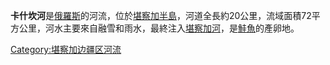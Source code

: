 '''卡什坎河'''是[[俄羅斯|俄羅斯]]的河流，位於[[堪察加半島|堪察加半島]]，河道全長約20公里，流域面積72平方公里，河水主要來自融雪和雨水，最終注入[[堪察加河|堪察加河]]，是[[鮭魚|鮭魚]]的產卵地。

{{Russia-geo-stub}}

[[Category:堪察加边疆区河流|Category:堪察加边疆区河流]]